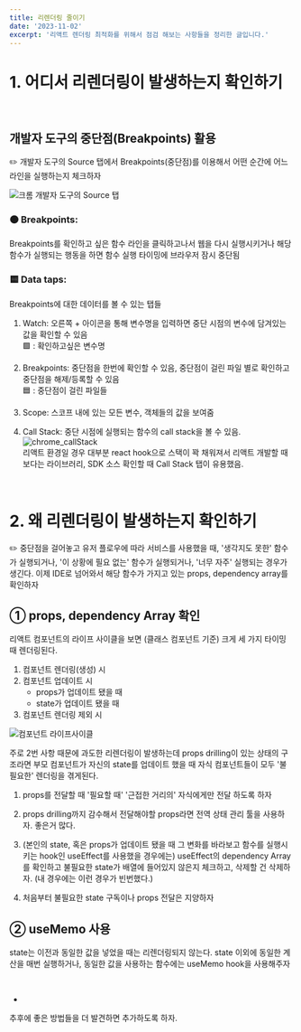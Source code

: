 ```yaml
---
title: 리렌더링 줄이기
date: '2023-11-02'
excerpt: '리액트 렌더링 최적화를 위해서 점검 해보는 사항들을 정리한 글입니다.'
---
```


# 1. 어디서 리렌더링이 발생하는지 확인하기

<br />

## 개발자 도구의 중단점(Breakpoints) 활용

✏️ 개발자 도구의 Source 탭에서 Breakpoints(중단점)를 이용해서 어떤 순간에 어느 라인을 실행하는지 체크하자

![크롬 개발자 도구의 Source 탭](/img//chrome_breakpoint.png)

### 🟠 Breakpoints:<br/>

Breakpoints를 확인하고 싶은 함수 라인을 클릭하고나서 웹을 다시 실행시키거나 해당 함수가 실행되는 행동을 하면 함수 실행 타이밍에 브라우저 잠시 중단됨 <br/>

### 🟨 Data taps:<br/>

Breakpoints에 대한 데이터를 볼 수 있는 탭들 <br/>

1. Watch: 오른쪽 + 아이콘을 통해 변수명을 입력하면 중단 시점의 변수에 담겨있는 값을 확인할 수 있음 <br/>
   🟩 : 확인하고싶은 변수명

2. Breakpoints: 중단점을 한번에 확인할 수 있음, 중단점이 걸린 파일 별로 확인하고 중단점을 해제/등록할 수 있음 <br/>
   🟦 : 중단점이 걸린 파일들

3. Scope: 스코프 내에 있는 모든 변수, 객체들의 값을 보여줌 <br/>

4. Call Stack: 중단 시점에 실행되는 함수의 call stack을 볼 수 있음.<br/>
   ![chrome_callStack](/img/chrome_callStack.png)<br/>
   리액트 환경일 경우 대부분 react hook으로 스택이 꽉 채워져서 리액트 개발할 때보다는 라이브러리, SDK 소스 확인할 때 Call Stack 탭이 유용했음.

<br />

# 2. 왜 리렌더링이 발생하는지 확인하기

✏️ 중단점을 걸어놓고 유저 플로우에 따라 서비스를 사용했을 때, '생각지도 못한' 함수가 실행되거나, '이 상황에 필요 없는' 함수가 실행되거나, '너무 자주' 실행되는 경우가 생긴다. 이제 IDE로 넘어와서 해당 함수가 가지고 있는 props, dependency array를 확인하자<br/>

## ① props, dependency Array 확인

리액트 컴포넌트의 라이프 사이클을 보면 (클래스 컴포넌트 기준) 크게 세 가지 타이밍 때 렌더링된다.<br/>

1.  컴포넌트 렌더링(생성) 시
2.  컴포넌트 업데이트 시
    - props가 업데이트 됐을 때
    - state가 업데이트 됐을 때
3.  컴포넌트 렌더링 제외 시

![컴포넌트 라이프사이클](https://velog.velcdn.com/images/sparrowscout/post/7eb4eb95-546b-44fd-8bf1-4e9acde3a82e/image.png)<br/>

주로 2번 사항 때문에 과도한 리렌더링이 발생하는데 props drilling이 있는 상태의 구조라면 부모 컴포넌트가 자신의 state를 업데이트 했을 때 자식 컴포넌트들이 모두 '불필요한' 렌더링을 겪게된다.<br/>

1. props를 전달할 때 '필요할 때' '근접한 거리의' 자식에게만 전달 하도록 하자<br/>

2. props drilling까지 감수해서 전달해야할 props라면 전역 상태 관리 툴을 사용하자. 좋은거 많다.<br/>

3. (본인의 state, 혹은 props가 업데이트 됐을 때 그 변화를 바라보고 함수를 실행시키는 hook인 useEffect를 사용했을 경우에는) useEffect의 dependency Array를 확인하고 불필요한 state가 배열에 들어있지 않은지 체크하고, 삭제할 건 삭제하자. (내 경우에는 이런 경우가 빈번했다.)<br/>

4. 처음부터 불필요한 state 구독이나 props 전달은 지양하자

## ② useMemo 사용

state는 이전과 동일한 값을 넣었을 때는 리렌더링되지 않는다. state 이외에 동일한 계산을 매번 실행하거나, 동일한 값을 사용하는 함수에는 useMemo hook을 사용해주자

<br />

-

추후에 좋은 방법들을 더 발견하면 추가하도록 하자.
